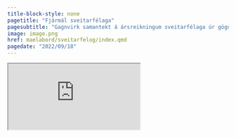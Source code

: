 ```yaml
---
title-block-style: none
pagetitle: "Fjármál sveitarfélaga"
pagesubtitle: "Gagnvirk samantekt á ársreikningum sveitarfélaga úr gögnum Sambands Íslenskra Sveitarfélaga"
image: image.png
href: maelabord/sveitarfelog/index.qmd
pagedate: "2022/09/18"
---
```


::: {.column-screen}
<iframe
  src="https://bggj.shinyapps.io/sveitarfelog_maelabord/">
</iframe>
:::